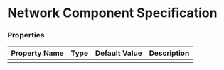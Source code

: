 
<Meta title="Network" />

# Network Component Specification

### Properties <a href="#properties-attributes" id="properties-attributes"></a>

| Property Name | Type     | Default Value  | Description                      |
| -------------- | -------- | -------------- | -------------------------------- |
|	|	|	|	|